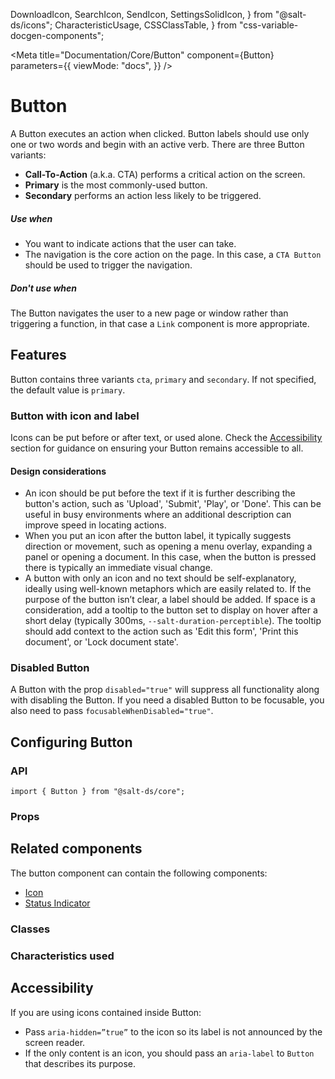   DownloadIcon,
  SearchIcon,
  SendIcon,
  SettingsSolidIcon,
} from "@salt-ds/icons";
  CharacteristicUsage,
  CSSClassTable,
} from "css-variable-docgen-components";

<Meta
  title="Documentation/Core/Button"
  component={Button}
  parameters={{
    viewMode: "docs",
  }}
/>

# Button

A Button executes an action when clicked. Button labels should use only one or two words and begin with an active verb. There are three Button variants:

- **Call-To-Action** (a.k.a. CTA) performs a critical action on the screen.
- **Primary** is the most commonly-used button.
- **Secondary** performs an action less likely to be triggered.

##### Use when

- You want to indicate actions that the user can take.
- The navigation is the core action on the page. In this case, a `CTA Button` should be used to trigger the navigation.

##### Don't use when

The Button navigates the user to a new page or window rather than triggering a function, in that case a `Link` component is more appropriate.

## Features

Button contains three variants `cta`, `primary` and `secondary`. If not specified, the default value is `primary`.

<Canvas>
  <Story id="core-button--all" />
</Canvas>

### Button with icon and label

Icons can be put before or after text, or used alone. Check the [Accessibility](#Accessibility) section for guidance on ensuring your Button remains accessible to all.

#### Design considerations

- An icon should be put before the text if it is further describing the button's action, such as 'Upload', 'Submit', 'Play', or 'Done'. This can be useful in busy environments where an additional description can improve speed in locating actions.
- When you put an icon after the button label, it typically suggests direction or movement, such as opening a menu overlay, expanding a panel or opening a document. In this case, when the button is pressed there is typically an immediate visual change.
- A button with only an icon and no text should be self-explanatory, ideally using well-known metaphors which are easily related to. If the purpose of the button isn’t clear, a label should be added. If space is a consideration, add a tooltip to the button set to display on hover after a short delay (typically 300ms, `--salt-duration-perceptible`). The tooltip should add context to the action such as 'Edit this form', 'Print this document', or 'Lock document state'.

<Canvas>
  <Story id="core-button--with-icon" />
</Canvas>

### Disabled Button

A Button with the prop `disabled="true"` will suppress all functionality along with disabling the Button. If you need a disabled Button to be focusable, you also need to pass `focusableWhenDisabled="true"`.

<Canvas>
  <Story id="core-button--disabled" />
  <Story id="core-button--focusable-when-disabled" />
</Canvas>

## Configuring Button

### API

```
import { Button } from "@salt-ds/core";
```

### Props

<ArgsTable of={Button} />

## Related components

The button component can contain the following components:

- [Icon](?path=/docs/documentation-icons-icon--docs)
- [Status Indicator](?path=/docs/documentation-core-status-indicator--docs)

### Classes

<CSSClassTable of={Button} />

### Characteristics used

<CharacteristicUsage of={Button} />

## Accessibility

If you are using icons contained inside Button:

- Pass `aria-hidden=”true”` to the icon so its label is not announced by the screen reader.
- If the only content is an icon, you should pass an `aria-label` to `Button` that describes its purpose.

<HelpAndSupport />
